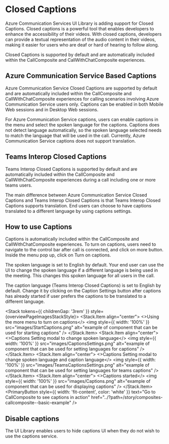 
<Meta title="Concepts/Closed Captions" />

# Closed Captions

Azure Communication Services UI Library is adding support for Closed Captions. Closed captions is a powerful tool that enables developers to enhance the accessibility of their videos. With closed captions, developers can provide a textual representation of the audio content in their videos, making it easier for users who are deaf or hard of hearing to follow along.

Closed Captions is supported by default and are automatically included within the CallComposite and CallWithChatComposite experiences.

## Azure Communication Service Based Captions

<SingleLineBetaBanner />

Azure Communication Service Closed Captions are supported by default and are automatically included within the CallComposite and CallWithChatComposite experiences for calling scenarios involving Azure Communication Service users only. Captions can be enabled in both Mobile Web sessions and in Desktop Web sessions.

For Azure Communication Service captions, users can enable captions in the menu and select the spoken language for the captions. Captions does not detect language automatically, so the spoken language selected needs to match the language that will be used in the call. Currently, Azure Communication Service captions does not support translation.

## Teams Interop Closed Captions

Teams Interop Closed Captions is supported by default and are automatically included within the CallComposite and CallWithChatComposite experiences during a call including one or more teams users.

The main difference between Azure Communication Service Closed Captions and Teams Interop Closed Captions is that Teams Interop Closed Captions supports translation. End users can choose to have captions translated to a different language by using captions settings.

## How to use Captions

Captions is automatically included within the CallComposite and CallWithChatComposite experiences. To turn on captions, users need to navigate to the control bar after call is connected, and click on more button. Inside the menu pop up, click on Turn on captions.

The spoken language is set to English by default. Your end user can use the UI to change the spoken language if a different language is being used in the meeting. This changes this spoken language for all users in the call.

The caption language (Teams Interop Closed Captions) is set to English by default. Change it by clicking on the Caption Settings button after captions has already started if user prefers the captions to be translated to a different language.

<Stack tokens={{ childrenGap: '3rem' }} style={overviewPageImagesStackStyle}>
  <Stack.Item align="center">
    <>Using the more menu to turn on captions</>
    <img
      style={{ width: '100%' }}
      src="images/StartCaptions.png"
      alt="example of component that can be used for starting captions"
    />
  </Stack.Item>
  <Stack.Item align="center">
    <>Captions Setting modal to change spoken language</>
    <img
      style={{ width: '100%' }}
      src="images/CaptionsSettings.png"
      alt="example of component that can be used for setting languages for captions"
    />
  </Stack.Item>
  <Stack.Item align="center">
    <>Captions Setting modal to change spoken language and caption language</>
    <img
      style={{ width: '100%' }}
      src="images/TeamsCaptionsSettings.png"
      alt="example of component that can be used for setting languages for teams captions"
    />
  </Stack.Item>
  <Stack.Item align="center">
    <>Captions started</>
    <img
      style={{ width: '100%' }}
      src="images/Captions.png"
      alt="example of component that can be used for displaying captions"
    />
  </Stack.Item>
  <PrimaryButton
    style={{ width: 'fit-content', color: 'white' }}
    text="Go to CallComposite to see captions in action"
    href="../?path=/story/composites-callcomposite--basic-example"
  />
</Stack>

## Disable captions

The UI Library enables users to hide captions UI when they do not wish to use the captions service.

<Source code={exampleDisableCaptions} />
